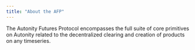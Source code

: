 ```yaml
---
title: "About the AFP"
---
```


The Autonity Futures Protocol encompasses the full suite of core primitives on Autonity related to the decentralized clearing and creation of products on any timeseries.


